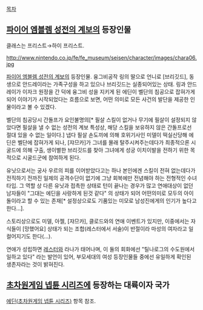 [[목차]]

== [[파이어 엠블렘 성전의 계보]]의 등장인물 ==
클래스는 프리스트→하이 프리스트.

http://www.nintendo.co.jp/fe/fe_museum/seisen/character/images/chara06.jpg

[[파이어 엠블렘 성전의 계보]]의 등장인물. 융그비공작 링의 딸으로 언니로 [브리깃드], 동생으로 안드레이라는 가족구성을 하고 있으나 브리깃드는 실종되어있는 상태. 링과 안드레이가 이자크 원정을 간 덕에 융그비 성을 지키게 된 에딘이 벨단의 침공으로 잡혀가게 되어 이야기가 시작되었다는 흐름으로 보면, 어떤 의미로 모든 사건의 발단을 제공한 인물이라고 볼 수 있겠다.

벨단의 침공당시 간돌프가 요인불명의[* 필살 스킬이 없거나 무기에 필살이 설정되지 않았다면 필살을 낼 수 없는 성전의 계보 특성상, 해당 스킬을 보유하지 않은 간돌프로선 절대 있을 수 없는 일이다.] 냅다 필살 손도끼에 의해 호위기사인 미델이 떡실신당해 에딘은 벨단에 잡혀가게 되나, [쟈므카]가 그녀를 몰래 탈주시켜주는데다가 최종적으론 시굴드에 의해 구출, 생이별한 브리깃드를 찾아 그녀에게 성궁 이치이발을 전하기 위한 목적으로 시굴드군에 참여하게 된다.

유닛으로서는 궁사 우르의 피를 이어받았다고는 하나 본인에겐 스킬이 전혀 없는데다가 전직하기 전까진 일제의 공격수단이 없기에 그냥 회복에만 전념해야 하는 전형적인 수녀 타입. 그 역할 상 다른 유닛과 접촉한 상태로 턴이 끝나는 경우가 많고 연애대상이 없던 남자들이 "그대는 에딘을 사랑하게 된것 같다" 의 상태가 되어 어떤의미로 모두의 아이돌이라고 할 수 있는 존재[* 설정상으로도 기품있는 미모로 남성진에게의 인기가 높다고 한다…].

스토리상으로도 미델, 아젤, [쟈므카], 클로드와의 연애 이벤트가 있지만, 이중에서는 자식들이 [망했어요] 상태가 되는 조합(레스터에서 서술)이 반절이라 마성의 여자라고 일컬어지기도 한다(...).
 
연애가 성립하면 [[레스터]]와 라나가 태어나며, 이 둘의 회화에선 "틸나로그의 수도원에서 일하고 있다" 라는 발언이 있어, 부모세대의 여성 등장인물들 중에선 유일하게 확인된 생존자라는 것이 밝혀진다.

== [[초차원게임 넵튠 시리즈]]에 등장하는 대륙이자 국가 ==
[[에딘(초차원게임 넵튠 시리즈)]] 항목 참조.
